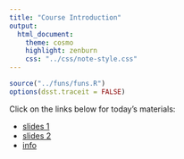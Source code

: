 ```yaml
---
title: "Course Introduction"
output:
  html_document:
    theme: cosmo
    highlight: zenburn
    css: "../css/note-style.css"
---
```


```r
source("../funs/funs.R")
options(dsst.traceit = FALSE)
```


Click on the links below for today's materials:

- [slides 1](../extra/intro1.pdf)
- [slides 2](../extra/intro2.pdf)
- [info](https://forms.gle/4tApFkNbGGLspxSk8)
